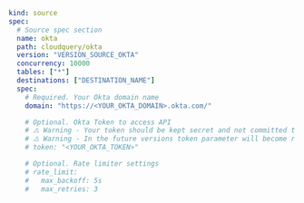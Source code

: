 ```yaml copy
kind: source
spec:
  # Source spec section
  name: okta
  path: cloudquery/okta
  version: "VERSION_SOURCE_OKTA"
  concurrency: 10000
  tables: ["*"]
  destinations: ["DESTINATION_NAME"]
  spec:
    # Required. Your Okta domain name
    domain: "https://<YOUR_OKTA_DOMAIN>.okta.com/"

    # Optional. Okta Token to access API
    # ⚠️ Warning - Your token should be kept secret and not committed to source control.
    # ⚠️ Warning - In the future versions token parameter will become required.
    # token: "<YOUR_OKTA_TOKEN>"

    # Optional. Rate limiter settings
    # rate_limit:
    #   max_backoff: 5s
    #   max_retries: 3
```
